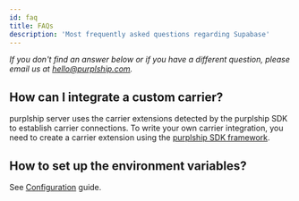 ```yaml
---
id: faq
title: FAQs
description: 'Most frequently asked questions regarding Supabase'
---
```


*If you don't find an answer below or if you have a different question, please email us at
[hello@purplship.com](mailto:hello@purplship.com).*

## How can I integrate a custom carrier?

purplship server uses the carrier extensions detected by the purplship SDK to establish carrier connections.
To write your own carrier integration, you need to create a carrier extension using the
[purplship SDK framework](/docs/guides/sdk/extension).

## How to set up the environment variables?

See [Configuration](/docs/guides/self-hosting/configuration) guide.
